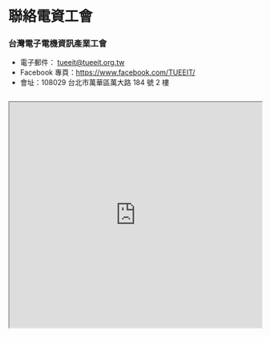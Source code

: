 # 聯絡電資工會

### 台灣電子電機資訊產業工會


- 電子郵件： tueeit@tueeit.org.tw
- Facebook 專頁：https://www.facebook.com/TUEEIT/
- 會址：108029  台北市萬華區萬大路 184 號 2 樓
```

```

<iframe
  src="https://www.google.com/maps/embed?pb=!1m18!1m12!1m3!1d3615.1808193174907!2d121.49776807638482!3d25.02793697782042!2m3!1f0!2f0!3f0!3m2!1i1024!2i768!4f13.1!3m3!1m2!1s0x3442a9b0f9168bab%3A0x7e2f7d8b32a54407!2zMTA4LCBUYWlwZWkgQ2l0eSwgV2FuaHVhIERpc3RyaWN0LCBXYW5kYSBSZCwgMTg06JmfMuaokw!5e0!3m2!1sen!2stw!4v1687397675918!5m2!1sen!2stw"
  width="100%"
  height="450"
  style={{ border: 0 }}
  allowfullscreen=""
  loading="lazy"
></iframe>

```

```
